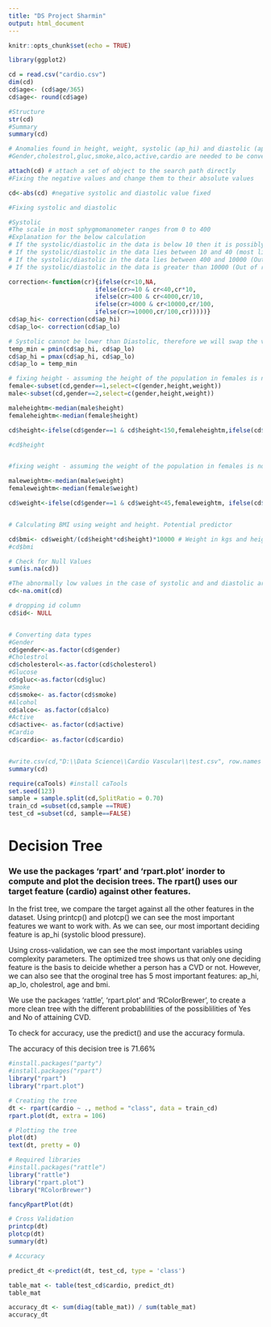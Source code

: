 ---
title: "DS Project Sharmin"
output: html_document
---

```{r setup, include=FALSE}
knitr::opts_chunk$set(echo = TRUE)
```

```{r dataload}
library(ggplot2)

cd = read.csv("cardio.csv")
dim(cd)
cd$age<- (cd$age/365)
cd$age<- round(cd$age) 
```

```{r basicchecks}
#Structure
str(cd)
#Summary
summary(cd)

# Anomalies found in height, weight, systolic (ap_hi) and diastolic (ap_lo)
#Gender,cholestrol,gluc,smoke,alco,active,cardio are needed to be converted into categorical variable
```

```{r datawrangling, echo=FALSE}
attach(cd) # attach a set of object to the search path directly 
#Fixing the negative values and change them to their absolute values

cd<-abs(cd) #negative systolic and diastolic value fixed 

#Fixing systolic and diastolic

#Systolic 
#The scale in most sphygmomanometer ranges from 0 to 400 
#Explanation for the below calculation
# If the systolic/diastolic in the data is below 10 then it is possibly an error and would be 
# If the systolic/diastolic in the data lies between 10 and 40 (most likely a typing error), then the data will be multiplied by 10
# If the systolic/diastolic in the data lies between 400 and 10000 (Out of range and possible typing errors), then the data will be divided by 100
# If the systolic/diastolic in the data is greater than 10000 (Out of range and possible typing errors), then the data will be divided by 100

correction<-function(cr){ifelse(cr<10,NA,
                        ifelse(cr>=10 & cr<40,cr*10,        
                        ifelse(cr>400 & cr<4000,cr/10,
                        ifelse(cr>4000 & cr<10000,cr/100,       
                        ifelse(cr>=10000,cr/100,cr)))))}
cd$ap_hi<- correction(cd$ap_hi)
cd$ap_lo<- correction(cd$ap_lo)

# Systolic cannot be lower than Diastolic, therefore we will swap the values where such is the case in the dataset
temp_min = pmin(cd$ap_hi, cd$ap_lo)
cd$ap_hi = pmax(cd$ap_hi, cd$ap_lo)
cd$ap_lo = temp_min

# fixing height - assuming the height of the population in females is not less than 150 cm(approx. 4 feet 11 inches) and not less than 155 cm(5 ft 1 inches) in males and not above 191 cm (6 Ft 2 inches) in females and not above 6 ft 6 inches in male . Replacing the value below these parameters by their respective medians 
female<-subset(cd,gender==1,select=c(gender,height,weight))
male<-subset(cd,gender==2,select=c(gender,height,weight))

maleheightm<-median(male$height)
femaleheightm<-median(female$height)

cd$height<-ifelse(cd$gender==1 & cd$height<150,femaleheightm,ifelse(cd$gender==1 & cd$height>191,femaleheightm, ifelse(cd$gender==2 & cd$height<155,maleheightm,ifelse(cd$gender==2 & cd$height>200,maleheightm,cd$height) ))) #??????

#cd$height


#fixing weight - assuming the weight of the population in females is not less than 45 kgs and not less than 55kgs  in males and both are not greater than 120Kgs. Replacing the value below these parameters by their respective means 

maleweightm<-median(male$weight)
femaleweightm<-median(female$weight)

cd$weight<-ifelse(cd$gender==1 & cd$weight<45,femaleweightm, ifelse(cd$gender==1 & cd$weight>120,femaleweightm,ifelse(cd$gender==2 & cd$weight<55,maleweightm,ifelse(cd$gender==2 & cd$weight>120,maleweightm,cd$weight)))) #??????


# Calculating BMI using weight and height. Potential predictor 

cd$bmi<- cd$weight/(cd$height*cd$height)*10000 # Weight in kgs and height in cms
#cd$bmi

# Check for Null Values
sum(is.na(cd))

#The abnormally low values in the case of systolic and and diastolic are converted to NA. As they are very low in number (32) and contribute to only 0.04% of the data, they can be dropped. 
cd<-na.omit(cd) 

# dropping id column 
cd$id<- NULL


# Converting data types
#Gender
cd$gender<-as.factor(cd$gender)
#Cholestrol
cd$cholesterol<-as.factor(cd$cholesterol)
#Glucose
cd$gluc<-as.factor(cd$gluc)
#Smoke
cd$smoke<- as.factor(cd$smoke)
#Alcohol
cd$alco<- as.factor(cd$alco)
#Active
cd$active<- as.factor(cd$active)
#Cardio
cd$cardio<- as.factor(cd$cardio)


#write.csv(cd,"D:\\Data Science\\Cardio Vascular\\test.csv", row.names = TRUE)
summary(cd)
```

``` {r datasplit, echo=FALSE}
require(caTools) #install caTools
set.seed(123)
sample = sample.split(cd,SplitRatio = 0.70)
train_cd =subset(cd,sample ==TRUE)
test_cd =subset(cd, sample==FALSE)
```

# Decision Tree

### We use the packages 'rpart' and 'rpart.plot' inorder to compute and plot the decision trees. The rpart() uses our target feature (cardio) against other features. 

In the frist tree, we compare the target against all the other features in the dataset. Using printcp() and plotcp() we can see the most important features we want to work with. As we can see, our most important deciding feature is ap_hi (systolic blood pressure). 

Using cross-validation, we can see the most important variables using complexity parameters. The optimized tree shows us that only one deciding feature is the basis to deicide whether a person has a CVD or not. However, we can also see that the oroginal tree has 5 most important features: ap_hi, ap_lo, cholestrol, age and bmi.

We use the packages 'rattle', 'rpart.plot' and 'RColorBrewer', to create a more clean tree with the different probablilities of the possiblilities of Yes and No of attaining CVD.

To check for accuracy, use the predict() and use the accuracy formula.

The accuracy of this decision tree is 71.66%


```{r DT, echo=FALSE}
#install.packages("party")
#install.packages("rpart")
library("rpart")
library("rpart.plot")

# Creating the tree
dt <- rpart(cardio ~ ., method = "class", data = train_cd) 
rpart.plot(dt, extra = 106)

# Plotting the tree
plot(dt)
text(dt, pretty = 0)

# Required libraries
#install.packages("rattle")
library("rattle")
library("rpart.plot")
library("RColorBrewer")

fancyRpartPlot(dt)

# Cross Validation 
printcp(dt)
plotcp(dt)
summary(dt)

# Accuracy

predict_dt <-predict(dt, test_cd, type = 'class')

table_mat <- table(test_cd$cardio, predict_dt)
table_mat

accuracy_dt <- sum(diag(table_mat)) / sum(table_mat)
accuracy_dt
```



